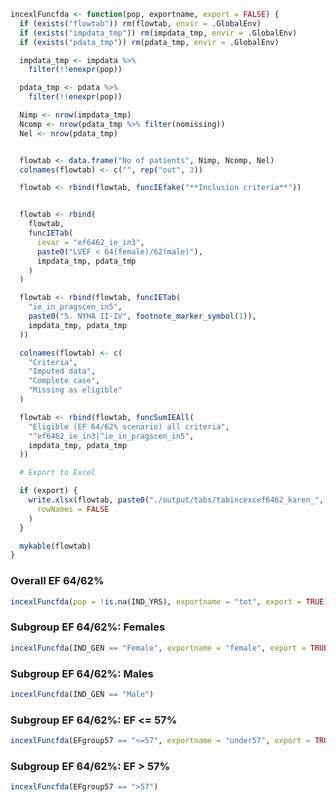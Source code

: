 ```r

incexlFuncfda <- function(pop, exportname, export = FALSE) {
  if (exists("flowtab")) rm(flowtab, envir = .GlobalEnv)
  if (exists("impdata_tmp")) rm(impdata_tmp, envir = .GlobalEnv)
  if (exists("pdata_tmp")) rm(pdata_tmp, envir = .GlobalEnv)

  impdata_tmp <- impdata %>%
    filter(!!enexpr(pop))

  pdata_tmp <- pdata %>%
    filter(!!enexpr(pop))

  Nimp <- nrow(impdata_tmp)
  Ncomp <- nrow(pdata_tmp %>% filter(nomissing))
  Nel <- nrow(pdata_tmp)


  flowtab <- data.frame("No of patients", Nimp, Ncomp, Nel)
  colnames(flowtab) <- c("", rep("out", 3))

  flowtab <- rbind(flowtab, funcIEfake("**Inclusion criteria**"))


  flowtab <- rbind(
    flowtab,
    funcIETab(
      ievar = "ef6462_ie_in3",
      paste0("LVEF < 64(female)/62(male)"),
      impdata_tmp, pdata_tmp
    )
  )

  flowtab <- rbind(flowtab, funcIETab(
    "ie_in_pragscen_in5",
    paste0("5. NYHA II-IV", footnote_marker_symbol(1)),
    impdata_tmp, pdata_tmp
  ))

  colnames(flowtab) <- c(
    "Criteria",
    "Imputed data",
    "Complete case",
    "Missing as eligible"
  )

  flowtab <- rbind(flowtab, funcSumIEAll(
    "Eligible (EF 64/62% scenario) all criteria",
    "^ef6462_ie_in3|^ie_in_pragscen_in5",
    impdata_tmp, pdata_tmp
  ))

  # Export to Excel

  if (export) {
    write.xlsx(flowtab, paste0("./output/tabs/tabincexcef6462_karen_", exportname, "_", Sys.Date(), ".xlsx"),
      rowNames = FALSE
    )
  }

  mykable(flowtab)
}
```

### Overall EF 64/62%
```r
incexlFuncfda(pop = !is.na(IND_YRS), exportname = "tot", export = TRUE)
```

### Subgroup EF 64/62%: Females
```r
incexlFuncfda(IND_GEN == "Female", exportname = "female", export = TRUE)
```

### Subgroup EF 64/62%: Males
```r
incexlFuncfda(IND_GEN == "Male")
```

### Subgroup EF 64/62%: EF <= 57%
```r
incexlFuncfda(EFgroup57 == "<=57", exportname = "under57", export = TRUE)
```

### Subgroup EF 64/62%: EF > 57%
```r
incexlFuncfda(EFgroup57 == ">57")
```
